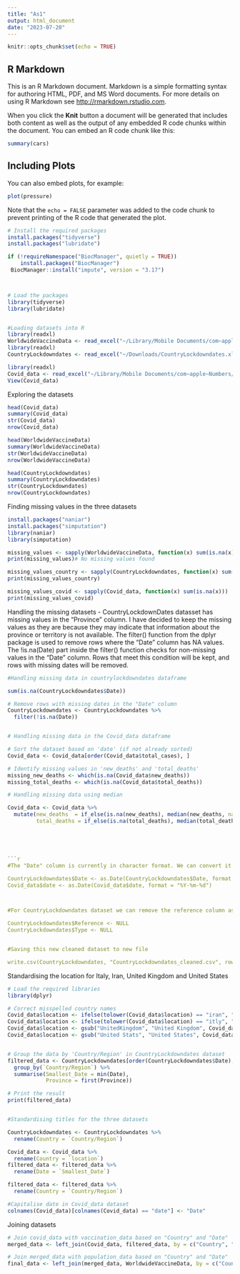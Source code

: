 ```yaml
---
title: "As1"
output: html_document
date: "2023-07-20"
---
```


```r
knitr::opts_chunk$set(echo = TRUE)
```

## R Markdown

This is an R Markdown document. Markdown is a simple formatting syntax for authoring HTML, PDF, and MS Word documents. For more details on using R Markdown see <http://rmarkdown.rstudio.com>.

When you click the **Knit** button a document will be generated that includes both content as well as the output of any embedded R code chunks within the document. You can embed an R code chunk like this:

```r
summary(cars)

```

## Including Plots

You can also embed plots, for example:

```r
plot(pressure)
```

Note that the `echo = FALSE` parameter was added to the code chunk to prevent printing of the R code that generated the plot.



```r

# Install the required packages 
install.packages("tidyverse")
install.packages("lubridate")

if (!requireNamespace("BiocManager", quietly = TRUE))
    install.packages("BiocManager")
 BiocManager::install("impute", version = "3.17")



# Load the packages
library(tidyverse)
library(lubridate)


#Loading datasets into R
library(readxl)
WorldwideVaccineData <- read_excel("~/Library/Mobile Documents/com~apple~Numbers/Documents/WorldwideVaccineData.xlsx")
library(readxl)
CountryLockdowndates <- read_excel("~/Downloads/CountryLockdowndates.xls")

library(readxl)
Covid_data <- read_excel("~/Library/Mobile Documents/com~apple~Numbers/Documents/Covid-data.xlsx")
View(Covid_data)


```


Exploring the datasets

```r
head(Covid_data)
summary(Covid_data)
str(Covid_data)
nrow(Covid_data)

head(WorldwideVaccineData)
summary(WorldwideVaccineData)
str(WorldwideVaccineData)
nrow(WorldwideVaccineData)

head(CountryLockdowndates)
summary(CountryLockdowndates)
str(CountryLockdowndates)
nrow(CountryLockdowndates)


```
Finding missing values in the three datasets

```r
install.packages("naniar")
install.packages("simputation")
library(naniar)
library(simputation)

missing_values <- sapply(WorldwideVaccineData, function(x) sum(is.na(x)))
print(missing_values)# No missing values found

missing_values_country <- sapply(CountryLockdowndates, function(x) sum(is.na(x)))
print(missing_values_country)

missing_values_covid <- sapply(Covid_data, function(x) sum(is.na(x)))
print(missing_values_covid)

```


Handling the missing datasets - 
CountryLockdownDates datasset has missing values in the "Province" column. I have decided to keep the missing values as they are because they may indicate that information about the province or territory is not available. The filter() function from the dplyr package is used to remove rows where the "Date" column has NA values. The !is.na(Date) part inside the filter() function checks for non-missing values in the "Date" column. Rows that meet this condition will be kept, and rows with missing dates will be removed.


```r

#Handling missing data in countrylockdowndates dataframe

sum(is.na(CountryLockdowndates$Date))

# Remove rows with missing dates in the "Date" column
CountryLockdowndates <- CountryLockdowndates %>%
  filter(!is.na(Date))


# Handling missing data in the Covid_data dataframe

# Sort the dataset based on 'date' (if not already sorted)
Covid_data <- Covid_data[order(Covid_data$total_cases), ]

# Identify missing values in 'new_deaths' and 'total_deaths'
missing_new_deaths <- which(is.na(Covid_data$new_deaths))
missing_total_deaths <- which(is.na(Covid_data$total_deaths))

# Handling missing data using median

Covid_data <- Covid_data %>% 
  mutate(new_deaths  = if_else(is.na(new_deaths), median(new_deaths, na.rm = TRUE), new_deaths),
         total_deaths = if_else(is.na(total_deaths), median(total_deaths, na.rm = TRUE), total_deaths))





```r
#The "Date" column is currently in character format. We can convert it to the date format using the as.Date() function in R. Convert the "Date" column to a proper date format for two datasets containing Date

CountryLockdowndates$Date <- as.Date(CountryLockdowndates$Date, format = "%Y/%m/%d")
Covid_data$date <- as.Date(Covid_data$date, format = "%Y-%m-%d")



#For CountryLockdowndates dataset we can remove the reference column as it is not needed for the analysis.

CountryLockdowndates$Reference <- NULL
CountryLockdowndates$Type <- NULL


#Saving this new cleaned dataset to new file

write.csv(CountryLockdowndates, "CountryLockdowndates_cleaned.csv", row.names = FALSE)
```

Standardising the location for Italy, Iran, United Kingdom and United States 

```r
# Load the required libraries
library(dplyr)

# Correct misspelled country names
Covid_data$location <- ifelse(tolower(Covid_data$location) == "iran", "Iran", Covid_data$location)
Covid_data$location <- ifelse(tolower(Covid_data$location) == "itly", "Italy", Covid_data$location)
Covid_data$location <- gsub("UnitedKingdom", "United Kingdom", Covid_data$location)
Covid_data$location <- gsub("United Stats", "United States", Covid_data$location)


# Group the data by 'Country/Region' in CountryLockdowndates dataset
filtered_data <- CountryLockdowndates[order(CountryLockdowndates$Date), ] %>%
  group_by(`Country/Region`) %>%
  summarise(Smallest_Date = min(Date),
            Province = first(Province))

# Print the result
print(filtered_data)


#Standardising titles for the three datasets

CountryLockdowndates <- CountryLockdowndates %>%
  rename(Country = `Country/Region`)

Covid_data <- Covid_data %>%
  rename(Country = `location`)
filtered_data <- filtered_data %>%
  rename(Date = `Smallest_Date`)

filtered_data <- filtered_data %>%
  rename(Country = `Country/Region`)

#Capitalise date in Covid_data dataset
colnames(Covid_data)[colnames(Covid_data) == "date"] <- "Date"


```

Joining datasets

```r
# Join covid_data with vaccination_data based on "Country" and "Date"
merged_data <- left_join(Covid_data, filtered_data, by = c("Country", "Date"))

# Join merged_data with population_data based on "Country" and "Date"
final_data <- left_join(merged_data, WorldwideVaccineData, by = c("Country"))


```


